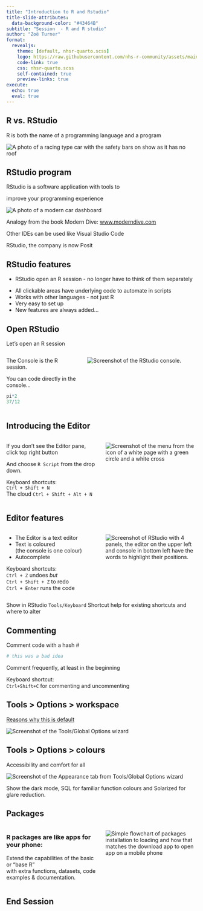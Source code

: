 ```yaml
---
title: "Introduction to R and Rstudio"
title-slide-attributes: 
  data-background-color: "#43464B"
subtitle: "Session  - R and R studio"
author: "Zoë Turner"
format:
  revealjs:
    theme: [default, nhsr-quarto.scss]
    logo: https://raw.githubusercontent.com/nhs-r-community/assets/main/logo/nhsr-logo.svg
    code-link: true
    css: nhsr-quarto.scss
    self-contained: true
    preview-links: true
execute:
  echo: true
  eval: true   
---
```


## R vs. RStudio

R is both the name of a programming language and a program

<img src="img/session01/race_car.PNG" alt="A photo of a racing type car with the safety bars on show as it has no roof"/>

## RStudio program

RStudio is a software application with tools to

improve your programming experience

<img src="img/session01/roberto-nickson-unsplash.PNG" alt="A photo of a modern car dashboard"/>

::: notes
Analogy from the book Modern Dive: [www.moderndive.com](https://moderndive.com/)

Other IDEs can be used like Visual Studio Code

RStudio, the company is now Posit
:::

## RStudio features  

-   RStudio open an R session - no longer have to think of them separately\

::: incremental
-   All clickable areas have underlying code to automate in scripts
-   Works with other languages - not just R
-   Very easy to set up
-   New features are always added...
:::

## Open RStudio

Let's open an R session

::: columns
::: {.column width="40%"}
The Console is the R session.

You can code directly in the console...

```r
pi*2 
37/12 
```
:::

::: {.column width="60%"}
<img src="img/session01/rstudio_console.PNG" alt="Screenshot of the RStudio console."/>
:::
:::

## Introducing the Editor

::: columns
::: {.column width="50%"}
If you don't see the Editor pane, click top right button

And choose `R Script` from the drop down.

Keyboard shortcuts:\
`Ctrl + Shift + N`\
The cloud `Ctrl + Shift + Alt + N`
:::

::: {.column width="50%"}
<img src="img/session01/new_file.PNG" alt="Screenshot of the menu from the icon of a white page with a green circle and a white cross"/>
:::
:::

## Editor features

::: columns
::: {.column width="50%"}
-   The Editor is a text editor\
-   Text is coloured\
    (the console is one colour)\
-   Autocomplete

Keyboard shortcuts:\
`Ctrl + Z` </kbd> undoes *but*\
`Ctrl + Shift + Z` to redo\
`Ctrl + Enter` runs the code
:::

::: {.column width="50%"}
<img src="img/session01/editor.PNG" alt="Screenshot of RStudio with 4 panels, the editor on the upper left and console in bottom left have the words to highlight their positions."/>
:::
:::

::: notes
Show in RStudio `Tools/Keyboard` Shortcut help for existing shortcuts and where to alter
:::

## Commenting

Comment code with a hash \#

```r
# this was a bad idea
```

Comment frequently, at least in the beginning

Keyboard shortcut:\
`Ctrl+Shift+C` for commenting and uncommenting

## Tools \> Options \> workspace

[Reasons why this is default](https://community.rstudio.com/t/defaults-of-saving-and-restoring-workspace/939)

<img src="img/session01/global_options.PNG" alt="Screenshot of the Tools/Global Options wizard" class="center"/>

## Tools \> Options \> colours

Accessibility and comfort for all

<img src="img/session01/appearance.PNG" alt="Screenshot of the Appearance tab from Tools/Global Options wizard" class="center"/>

::: notes
Show the dark mode, SQL for familiar function colours and Solarized for glare reduction.
:::

## Packages

::: columns
::: {.column width="50%"}
### R packages are like apps for your phone:

Extend the capabilities of the basic or "base R"\
with extra functions, datasets, code examples & documentation.
:::

::: {.column width="50%"}
<img src="img/session01/app_analogy.PNG" alt="Simple flowchart of packages installation to loading and how that matches the download app to open app on a mobile phone" class="center"/>
:::
:::

## End Session